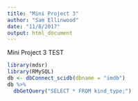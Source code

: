 ```yaml
---
title: "Mini Project 3"
author: "Sam Ellinwood"
date: "11/8/2017"
output: html_document
---
```


Mini Project 3 TEST
```r
library(mdsr)
library(RMySQL)
db <- dbConnect_scidb(dbname = "imdb")
db %>%
  dbGetQuery("SELECT * FROM kind_type;")
```

